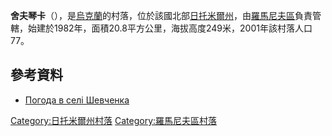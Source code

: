 {{coord|50|5|44|N|27|47|13|E|scale:30000|display=title}}

'''舍夫琴卡'''（{{lang-uk|Шевченка}}），是[[烏克蘭|烏克蘭]]的村落，位於該國北部[[日托米爾州|日托米爾州]]，由[[羅馬尼夫區|羅馬尼夫區]]負責管轄，始建於1982年，面積20.8平方公里，海拔高度249米，2001年該村落人口77。

==參考資料==
* [http://weather.in.ua/ua/zhitomirskaja/28755 Погода в селі Шевченка]

{{DEFAULTSORT:Шевченка}}
[[Category:日托米爾州村落|Category:日托米爾州村落]]
[[Category:羅馬尼夫區村落|Category:羅馬尼夫區村落]]


{{Zhytomyr-geo-stub}}